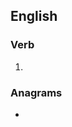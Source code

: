 ==English==

===Verb===
{{head|en|verb form}}

# {{en-past of|upbreed}}

===Anagrams===
* {{anagrams|en|burped}}